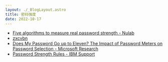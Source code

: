 ```yaml
---
layout: ./_BlogLayout.astro
title: 密码强度
date: 2022-10-17
---
```


- [Five algorithms to measure real password strength - Nulab](https://nulab.com/learn/software-development/password-strength/)
- [zxcvbn](https://www.npmjs.com/package/zxcvbn)
- [Does My Password Go up to Eleven? The Impact of Password Meters on Password Selection - Microsoft Research](https://www.microsoft.com/en-us/research/publication/does-my-password-go-up-to-eleven-the-impact-of-password-meters-on-password-selection/)
- [Password Strength Rules - IBM Support](https://www.ibm.com/support/pages/password-strength-rules)
